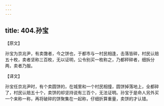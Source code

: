```yaml
---
---
---
```

title: 404.孙宝
---



【原文】

孙宝为京兆尹，有卖馓者，今之饼也，于都市与一村民相逢，击落皆碎，村民认赔五十枚，卖者坚称三百枚，无以证明，公令别买一枚称之，乃都秤碎者，细拆分两，卖者乃服。

【译文】

孙宝任京兆尹时，有个卖圆饼的，在城里和一个村民相撞，圆饼掉落地上，全都碎了，村民认赔五十个，卖饼的却坚持说有三百个，无法证明。孙宝于是命人另外买一个来称一称，再将破碎的饼聚集在一起称，仔细折算重量，卖饼的才认错。